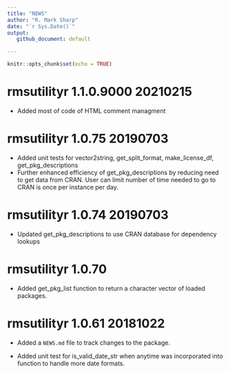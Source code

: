 ```yaml
---
title: "NEWS"
author: "R. Mark Sharp"
date: "`r Sys.Date()`"
output:
   github_document: default

---
```


```r
knitr::opts_chunk$set(echo = TRUE)
```
# rmsutilityr 1.1.0.9000 20210215
-   Added most of code of HTML comment managment

# rmsutilityr 1.0.75 20190703
-   Added unit tests for vector2string, get_split_format, make_license_df, 
    get_pkg_descriptions
-   Further enhanced efficiency of get_pkg_descriptions by reducing need to 
    get data from CRAN. User can limit number of time needed to go to CRAN
    is once per instance per day.

# rmsutilityr 1.0.74 20190703
-   Updated get_pkg_descriptions to use CRAN database for dependency lookups

# rmsutilityr 1.0.70
-   Added get_pkg_list function to return a character vector of loaded packages.

# rmsutilityr 1.0.61 20181022 
-   Added a `NEWS.md` file to track changes to the package.

-   Added unit test for is_valid_date_str when anytime was incorporated into 
         function to handle more date formats.


